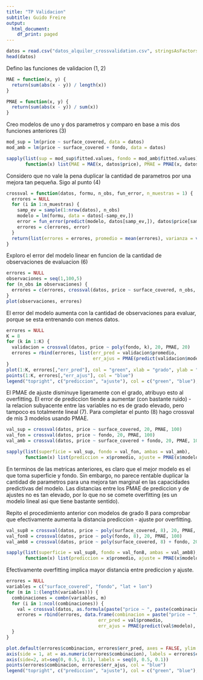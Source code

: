 ```yaml
---
title: "TP Validacion"
subtitle: Guido Freire
output:
  html_document:
    df_print: paged
---
```


```r
datos = read.csv("datos_alquiler_crossvalidation.csv", stringsAsFactors = FALSE)
head(datos)
```
Defino las funciones de validacion (1, 2)

```r
MAE = function(x, y) {
  return(sum(abs(x - y)) / length(x))
}

PMAE = function(x, y) {
  return(sum(abs(x - y)) / sum(x))
}
```

Creo modelos de uno y dos parametros y comparo en base a mis dos funciones anteriores (3)

```r
mod_sup = lm(price ~ surface_covered, data = datos)
mod_amb = lm(price ~ surface_covered + fondo, data = datos)

sapply(list(sup = mod_sup$fitted.values, fondo = mod_amb$fitted.values),
       function(x) list(MAE = MAE(x, datos$price), PMAE = PMAE(x, datos$price)))
```

Considero que no vale la pena duplicar la cantidad de parametros por una mejora tan pequeña. Sigo al punto (4)

```r
crossval = function(datos, formu, n_obs, fun_error, n_muestras = 1) {
  errores = NULL
  for (i in 1:n_muestras) {
    samp_ev = sample(1:nrow(datos), n_obs)
    modelo = lm(formu, data = datos[-samp_ev,])
    error = fun_error(predict(modelo, datos[samp_ev,]), datos$price[samp_ev])
    errores = c(errores, error)
  }
  return(list(errores = errores, promedio = mean(errores), varianza = var(errores), formula = formu, modelo = lm(formu, data = datos)))
}
```

Exploro el error del modelo linear en funcion de la cantidad de observaciones de evaluacion (6)

```r
errores = NULL
observaciones = seq(1,100,5)
for (n_obs in observaciones) {
  errores = c(errores, crossval(datos, price ~ surface_covered, n_obs, PMAE, 100)$promedio)
}
plot(observaciones, errores)
```

El error del modelo aumenta con la cantidad de observaciones para evaluar, porque se esta entrenando con menos datos.

```r
errores = NULL
K = 8
for (k in 1:K) {
  validacion = crossval(datos, price ~ poly(fondo, k), 20, PMAE, 20)
  errores = rbind(errores, list(err_pred = validacion$promedio,
                                err_ajus = PMAE(predict(validacion$modelo), datos$price)))
}
plot(1:K, errores[,"err_pred"], col = "green", xlab = "grado", ylab = "PMAE")
points(1:K, errores[,"err_ajus"], col = "blue")
legend("topright", c("prediccion", "ajuste"), col = c("green", "blue"), pch = 1)
```

El PMAE de ajuste disminuye ligeramente con el grado, atribuyo esto al overfitting. El error de prediccion tiende a aumentar (con bastante ruido) - la relacion subyacente entre las variables no es de grado elevado, pero tampoco es totalmente lineal (7). Para completar el punto (8) hago crossval de mis 3 modelos usando PMAE.

```r
val_sup = crossval(datos, price ~ surface_covered, 20, PMAE, 100)
val_fon = crossval(datos, price ~ fondo, 20, PMAE, 100)
val_amb = crossval(datos, price ~ surface_covered + fondo, 20, PMAE, 100)

sapply(list(superficie = val_sup, fondo = val_fon, ambas = val_amb),
       function(x) list(prediccion = x$promedio, ajuste = PMAE(x$modelo$fitted.values, datos$price)))
```

En terminos de las metricas anteriores, es claro que el mejor modelo es el que toma superficie y fondo. Sin embargo, no parece rentable duplicar la cantidad de parametros para una mejora tan marginal en las capacidades predictivas del modelo. Las distancias entre los PMAE de prediccion y de ajustes no es tan elevado, por lo que no se comete overfitting (es un modelo lineal asi que tiene bastante sentido).

Repito el procedimiento anterior con modelos de grado 8 para comprobar que efectivamente aumenta la distancia prediccion - ajuste por overfitting.

```r
val_sup8 = crossval(datos, price ~ poly(surface_covered, 8), 20, PMAE, 100)
val_fon8 = crossval(datos, price ~ poly(fondo, 8), 20, PMAE, 100)
val_amb8 = crossval(datos, price ~ poly(surface_covered, 8) + fondo, 20, PMAE, 100)

sapply(list(superficie = val_sup8, fondo = val_fon8, ambas = val_amb8),
       function(x) list(prediccion = x$promedio, ajuste = PMAE(x$modelo$fitted.values, datos$price)))
```

Efectivamente overfitting implica mayor distancia entre prediccion y ajuste.

```r
errores = NULL
variables = c("surface_covered", "fondo", "lat + lon")
for (m in 1:(length(variables))) {
  combinaciones = combn(variables, m)
  for (i in 1:ncol(combinaciones)) {
    val = crossval(datos, as.formula(paste("price ~ ", paste(combinaciones[,i], collapse = " + "))), 20, PMAE, 20)
    errores = rbind(errores, data.frame(combinacion = paste("price ~ ", paste(combinaciones[,i], collapse = " + ")),
                                  err_pred = val$promedio,
                                  err_ajus = PMAE(predict(val$modelo), datos$price)))
  }
}

plot.default(errores$combinacion, errores$err_pred, axes = FALSE, ylim = c(0, 0.5), col = "green")
axis(side = 1, at = as.numeric(errores$combinacion), labels = errores$combinacion, las = 2)
axis(side=2, at=seq(0, 0.5, 0.1), labels = seq(0, 0.5, 0.1))
points(errores$combinacion, errores$err_ajus, col = "blue")
legend("topright", c("prediccion", "ajuste"), col = c("green", "blue"), pch = 1)
```

